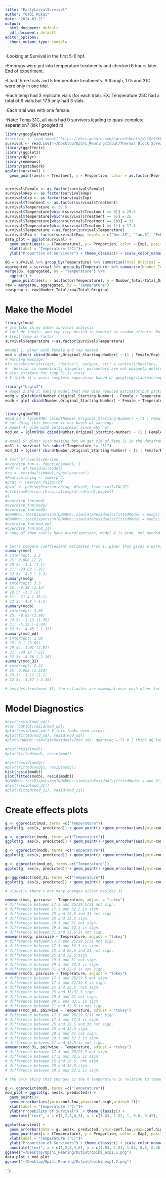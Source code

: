 ```yaml
---
title: "EarlyLarvalSurvival"
author: "Gabi Mukai"
date: "2024-03-21"
output:
  html_document: default
  pdf_document: default
editor_options:
  chunk_output_type: console
---
```

-Looking at Survival in the first 5-6 hpf.

-Embryos were put into temperature treatments and checked 6 hours later. End of experiment. 

-I had three trials and 5 temperature treatments. Although, 17.5 and 31C were only in one trial. 

-Each temp had 3 replicate vials (for each trial). EX: Temperature 25C had a total of 9 vials but 17.5 only had 3 vials. 

-Each trial was with one female. 

-Note: Temp 31C, all vials had 0 survivors leading to quasi complete separation? (idk I googled it)
```r
library(googlesheets4)
#survival <- read_sheet('https://docs.google.com/spreadsheets/d/10z96KBKw9umDFoErzKku8eiQMh4RgWS2MIzMLrLX6CY/edit#gid=361953853', "6hpf Survival Summary")
survival <- read.csv("~/Desktop/Opihi_Rearing/Input/Thermal Block Spreadsheet  - 6hpf Survival Summary.csv")
library(ggeffects)
library(ggplot2)
library(dplyr)
library(emmeans)
library(patchwork)
ggplot(survival) + 
  geom_point(aes(x = Treatment, y = Proportion, color = as.factor(Rep), shape = as.factor(Exp))) #+scale_x_continuous(breaks = c(1,6,9,10,11)) 


survival$Female <- as.factor(survival$Female)
survival$Rep <- as.factor(survival$Rep)
survival$Exp <- as.factor(survival$Exp)
survival$Treatment <- as.factor(survival$Treatment)
survival$Temperature <- 32.5
survival$Temperature[which(survival$Treatment == 9)] = 29.5
survival$Temperature[which(survival$Treatment == 6)] = 25
survival$Temperature[which(survival$Treatment == 10)] = 31
survival$Temperature[which(survival$Treatment == 1)] = 17.5
survival$Temperature <-as.factor(survival$Temperature)
survival$Exp <- factor(survival$Exp, levels = c("Dec.18", "Jan.6", "Feb.10"))
data_plot = ggplot(survival) + 
  geom_point(aes(x = (Temperature), y = Proportion, color = Exp), position = position_jitter(width = 0.1), alpha = 0.5)   + 
  xlab(label = "Temperature (°C)")+
  ylab("Proportion of Survivors") + theme_classic() + scale_color_manual(values = c("#0072B2", "#D95F02", "#999999"), name= "Trial Date") + theme(text = element_text(size = 20)) 

OG = survival %>% group_by(Temperature) %>% summarise(Total_Original = sum(Original_Starting))
aggregated = survival %>% group_by(Temperature) %>% summarise(Number_Total = sum(Number)) 
merge(OG, aggregated, by = "Temperature") %>% 
  ggplot() + 
   geom_point(aes(x = as.factor(Temperature), y = Number_Total/Total_Original)) + theme_classic() + ylab("Probability of Survived") + xlab("Temperature (°C)")
raw = merge(OG, aggregated, by = "Temperature")
raw$prop <- raw$Number_Total/raw$Total_Original
```

# Make the Model
```r
library(lme4)
# glm like in my other survival analysis 
# include female, and rep (rep nested in female) as random effects. No need to include exp/trial as a random effect since that would be the same as female. 
# treat temp as factor
survival$Temperature <-as.factor(survival$Temperature)

#model 1: glmer with female and rep nested 
mod = glmer( cbind(Number,Original_Starting-Number) ~ (1 | Female/Rep)  + Temperature, family = binomial(link="logit"), data = survival) 
# Warning message:
#In checkConv(attr(opt, "derivs"), opt$par, ctrl = control$checkConv,  :
#   Hessian is numerically singular: parameters are not uniquely determined
# plus estimate for temp 31 is crazy 
# I think it's quasi complete separation based on googling/stackexchange

library("brglm2")
# model 2 and 3: making model that has bias reduced estimator but package that I'm using only has it for glm not glmer so model 2 is without the BR and model 3 is with. Because it's a glm, Female is a fixed effect. Following (https://stats.stackexchange.com/questions/569001/proportion-data-with-number-of-trials-known-and-separation-glm-or-beta-regre)
modg = glm(cbind(Number,Original_Starting-Number) ~ Female + Temperature, family = binomial(link="logit"), data = survival)
modb = glm( cbind(Number,Original_Starting-Number) ~ Female + Temperature, family = binomial(link="logit"), data = survival, method = "brglmFit") # coefficient for 31 is a lot lower now 


library(glmmTMB)
#mod_od = (glmmTMB( cbind(Number,Original_Starting-Number) ~ (1 | Female/Rep)  + Temperature, family = betabinomial, data = survival )) 
# not doing this because it has bunch of warnings 
# model 4: glmm with betabinomial since why not. 
mod_od = (glmmTMB( cbind(Number,Original_Starting-Number) ~ (1 | Female)  + Temperature, family = betabinomial, data = survival ))

# model 5: glmer with nesting but we get rid of Temp 31 in the dataframe. I think of this as the control. Want to make sure our final model doesn't really differ with this one in particular. Ideally, none of them should change (outside of us fixing complete separation in model 3)
no31 <- survival %>% subset(Temperature != "31")
mod_31 = (glmer( cbind(Number,Original_Starting-Number) ~ (1 | Female/Rep)  + Temperature, family = binomial(link="logit"), data = no31))

# test of overdispersion
#overdisp_fun <- function(model) {
#rdf <- df.residual(model)
#rp <- residuals(model,type="pearson")
#Pearson.chisq <- sum(rp^2)
#prat <- Pearson.chisq/rdf
#pval <- pchisq(Pearson.chisq, df=rdf, lower.tail=FALSE)
#c(chisq=Pearson.chisq,ratio=prat,rdf=rdf,p=pval)
#}
#overdisp_fun(mod)
#overdisp_fun(modg)
#overdisp_fun(modb)
#DHARMa::testDispersion(DHARMa::simulateResiduals(fittedModel = modg)) # no overdispersion
#DHARMa::testDispersion(DHARMa::simulateResiduals(fittedModel = modb)) # no overdispersion
#overdisp_fun(mod_od)
#overdisp_fun(mod_31)
# none of them really have overdispersion, model 4 is prob. not needed but whatever. 


# let's compare coeffiecient estimates from 1) glmer that gives a warning (mod); 2) glm; 3) glm with biased reduced estimator 4) glmmtmb; 5) glmer without 31
summary(mod) 
# intercept: 2.2
# 25: 0.008 (2.2)
# 29.5: -1.1 (1.1)
# 31: -23.02 (-21)
# 32.5: -4.5 (-2.3)
summary(modg)
# intercept: 3.3
# 25: -0.18 (3.12)
# 29.5: -1.3 (2)
# 31: -21.4 (-18.1)
# 32.5: -4.8 (-1.5)
summary(modb)
# intercept: 3.08
# 25: -0.09 (2.99)
# 29.5: -1.13 (1.95)
# 31: -5.12 (-2.04)
# 32.5: -4.45 (-1.37)
summary(mod_od)
# intercept: 2.08
# 25: 0.1 (2.09)
# 29.5: -1.01 (2.07)
# 31: -24.12 (-22)
# 32.5: -4.36 (-2.28)
summary(mod_31)
# intercept: 2.22
# 25: 0.008 (2.228)
# 29.5: -1.12 (1.1)
# 32.5: -4.57 (-2.35)

# besides treatment 31, the estimates are somewhat near each other for all the models. Give and take a bit. Tells me that we'll get a similar story regardless but maybe we can improve treatment 31
```

# Model Diagnostics
```r
#hist(resid(mod_od)) 
#car::qqPlot(resid(mod_od))
#plot(resid(mod_od)) # this looks even across
#plot(fitted(mod_od), resid(mod_od))
#plot(DHARMa::simulateResiduals(mod_od), quantreg = T) # I think QQ looks pretty good but not sure about residuals vs predictions

#hist(resid(mod))
#plot(fitted(mod), resid(mod))

#hist(resid(modg))
#plot(fitted(modg), resid(modg))
hist(resid(modb))
plot(fitted(modb), resid(modb))
#DHARMa::testDispersion(DHARMa::simulateResiduals(fittedModel = mod_31))
#hist(resid(mod_31))
#plot(fitted(mod_31), resid(mod_31))
```
# Create effects plots

```r
g <- ggpredict(mod, terms =c("Temperature")) 
ggplot(g, aes(x, predicted)) + geom_point() +geom_errorbar(aes(ymin=conf.low,ymax=conf.high,width=0.2)) +ggtitle("glmer with warning mod")

g <- ggpredict(modg, terms =c("Temperature")) 
ggplot(g, aes(x, predicted)) + geom_point() +geom_errorbar(aes(ymin=conf.low,ymax=conf.high,width=0.2)) + ggtitle("glm")

g <- ggpredict(modb, terms =c("Temperature")) 
ggplot(g, aes(x, predicted)) + geom_point() +geom_errorbar(aes(ymin=conf.low,ymax=conf.high,width=0.2)) +ggtitle("glm with BR")

g <- ggpredict(mod_od, terms =c("Temperature")) 
ggplot(g, aes(x, predicted)) + geom_point() +geom_errorbar(aes(ymin=conf.low,ymax=conf.high,width=0.2)) +ggtitle("glmmtmb")

g<-ggpredict(mod_31, terms =c("Temperature")) 
ggplot(g, aes(x, predicted)) + geom_point() +geom_errorbar(aes(ymin=conf.low,ymax=conf.high,width=0.2)) + ggtitle("glmer no 31")

# visually there's not many changes either besides 31

emmeans(mod, pairwise ~ Temperature, adjust = "tukey") 
# difference between 17.5 and 25/29.5/31 not sign.
# difference between 17.5 and 32.5 is sign.
# difference between 25 and 29.5 and 31 not sign.
# difference between 25 and 32.5 sign.
# difference between 29.5 and 31 not sign.
# difference between 29.5 and 32.5 is sign. 
# difference between 31 and 32.5 is not sign. 
emmeans(modg, pairwise ~ Temperature, adjust = "tukey") 
# difference between 17.5 and 25/29.5/31 not sign.
# difference between 17.5 and 32.5 is sign.
# difference between 25 and 29.5 and 31 not sign.
# difference between 25 and 32.5 sign.
# difference between 29.5 and 31 not sign.
# difference between 29.5 and 32.5 is sign. 
# difference between 31 and 32.5 is not sign. 
emmeans(modb, pairwise ~ Temperature, adjust = "tukey") 
# difference between 17.5 and 25/29.5 not sign.
# difference between 17.5 and 31/32.5 is sign.
# difference between 25 and 29.5  not sign.
# difference between 25 and 31/32.5 sign.
# difference between 29.5 and 31 not sign.
# difference between 29.5 and 32.5 is sign. 
# difference between 31 and 32.5 is not sign. 
emmeans(mod_od, pairwise ~ Temperature, adjust = "tukey") 
# difference between 17.5 and 25/29.5/31 not sign.
# difference between 17.5 and 32.5 is sign.
# difference between 25 and 29.5 and 31 not sign.
# difference between 25 and 32.5 sign.
# difference between 29.5 and 31 not sign.
# difference between 29.5 and 32.5 is sign. 
# difference between 31 and 32.5 is not sign. 
emmeans(mod_31, pairwise ~ Temperature, adjust = "tukey")
# difference between 17.5 and 25/29.5 not sign.
# difference between 17.5 and 32.5 is sign.
# difference between 25 and 29.5  not sign.
# difference between 25 and 32.5 sign.
# difference between 29.5 and 32.5 is sign. 

# the only thing that changes is the X temperature in relation to temperature 31. In other words, how 17.5, 25, and 32.5 are different from each other remains the same. I think we can go with modb

g <- ggpredict(modb, terms =c("Temperature")) 
mod_plot = ggplot(g, aes(x, predicted)) +
  geom_point()+
  geom_errorbar(aes(ymin=conf.low,ymax=conf.high,width=0.2))+ 
  xlab(label = "Temperature (°C)")+
  ylab("Probability of Survival")  + theme_classic() +
  annotate("text", x = c(1,2,3,4,5), y = c(1.03, 1.02, 1, 0.8, 0.45), label = c("a", "a", "ab", "bc", "c"))

ggplot(survival) + 
  geom_errorbar(data = g, aes(x, predicted, ymin=conf.low,ymax=conf.high,width=0)) +
  geom_point(aes(x = (Temperature), y = Proportion, color = Exp), position = position_jitter(width = 0.1), alpha = 0.5)   + 
  xlab(label = "Temperature (°C)")+
  ylab("Proportion of Survivors") + theme_classic() + scale_color_manual(values = c("#0072B2", "#D95F02", "#999999"), name= "Trial Date") + theme(text = element_text(size = 20)) +
  annotate("text", x = c(1,2,3,4,5), y = c(1.03, 1.03, 1.03, 0.8, 0.45), label = c("a", "a", "ab", "bc", "c"))
ggsave("~/Desktop/Opihi_Rearing/Output/opihi_exp1.1.png")
data_plot + mod_plot
ggsave("~/Desktop/Opihi_Rearing/Output/opihi_exp1.2.png")


```


```r
